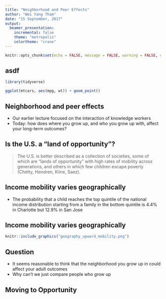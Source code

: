 ```yaml
---
title: "Neighborhood and Peer Effects"
author: "Wei Yang Tham"
date: "15 September, 2017"
output: 
  beamer_presentation:
    incremental: false
    theme: "metropolis"
    colortheme: "crane"
---
```


```r
knitr::opts_chunk$set(echo = FALSE, message = FALSE, warning = FALSE, dev = 'pdf')
```

## asdf
```r
library(tidyverse)

ggplot(mtcars, aes(mpg, wt)) + geom_point()
```

## Neighborhood and peer effects

- Our earlier lecture focused on the interaction of knowledge workers
- Today: how does where you grow up, and who you grow up with, affect your long-term outcomes?

## Is the U.S. a "land of opportunity"?

> The U.S. is better described as a collection of societies, some
of which are “lands of opportunity” with high rates of mobility across generations, and others in which few children escape poverty (Chetty, Hendren, Kline, Saez).

## Income mobility varies geographically

- The probability that a child reaches the top quintile of the national income distribution starting from a family in the bottom quintile is 4.4\% in Charlotte but 12.9\% in San Jose

## Income mobility varies geographically
```r
knitr::include_graphics("geography_upward_mobility.png")
```

## Question
- It seems reasonable to think that the neighborhood you grow up in could affect your adult outcomes
- Why can't we just compare people who grow up

## Moving to Opportunity